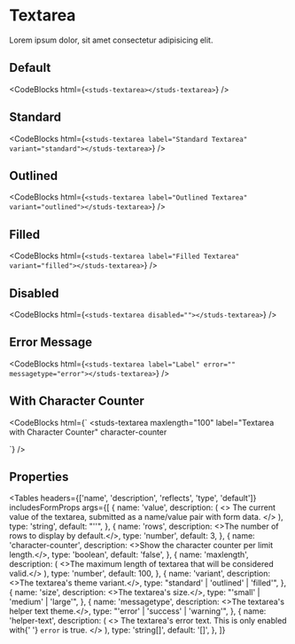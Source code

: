 # Textarea

<HeaderComponent htmlTag="studs-textarea" jsxTag="StudsTextarea" version="Since 2.0" status="Stable" />

Lorem ipsum dolor, sit amet consectetur adipisicing elit.

## Default

<studs-textarea></studs-textarea>

<CodeBlocks
  html={`
<studs-textarea></studs-textarea>
  `}
/>

## Standard

<studs-textarea label="Standard Textarea" variant="standard"></studs-textarea>

<CodeBlocks
  html={`
<studs-textarea label="Standard Textarea" variant="standard"></studs-textarea>
  `}
/>

## Outlined

<studs-textarea label="Outlined Textarea" variant="outlined"></studs-textarea>

<CodeBlocks
  html={`
<studs-textarea label="Outlined Textarea" variant="outlined"></studs-textarea>
  `}
/>

## Filled

<studs-textarea label="Filled Textarea" variant="filled"></studs-textarea>

<CodeBlocks
  html={`
<studs-textarea label="Filled Textarea" variant="filled"></studs-textarea>
  `}
/>

## Disabled

<studs-textarea disabled=""></studs-textarea>

<CodeBlocks
  html={`
<studs-textarea disabled=""></studs-textarea>
  `}
/>

## Error Message

<studs-textarea label="Label" error="" messagetype="error"></studs-textarea>

<CodeBlocks
  html={`
<studs-textarea label="Label" error="" messagetype="error"></studs-textarea>
  `}
/>

## With Character Counter

<studs-textarea maxlength="100" label="Textarea with Character Counter" character-counter></studs-textarea>

<CodeBlocks
  html={`
<studs-textarea
  maxlength="100"
  label="Textarea with Character Counter"
  character-counter
></studs-textarea>
  `}
/>

## Properties

<Tables
  headers={['name', 'description', 'reflects', 'type', 'default']}
  includesFormProps
  args={[
    {
      name: 'value',
      description: (
        <>
          The current value of the textarea, submitted as a name/value pair with
          form data.
        </>
      ),
      type: 'string',
      default: "''",
    },
    {
      name: 'rows',
      description: <>The number of rows to display by default.</>,
      type: 'number',
      default: 3,
    },
    {
      name: 'character-counter',
      description: <>Show the character counter per limit length.</>,
      type: 'boolean',
      default: 'false',
    },
    {
      name: 'maxlength',
      description: (
        <>The maximum length of textarea that will be considered valid.</>
      ),
      type: 'number',
      default: 100,
    },
    {
      name: 'variant',
      description: <>The textarea's theme variant.</>,
      type: "standard' | 'outlined' | 'filled'",
    },
    {
      name: 'size',
      description: <>The textarea's size.</>,
      type: "'small' | 'medium' | 'large'",
    },
    {
      name: 'messagetype',
      description: <>The textarea's helper text theme.</>,
      type: "'error' | 'success' | 'warning'",
    },
    {
      name: 'helper-text',
      description: (
        <>
          The textarea's error text. This is only enabled with{' '}
          <code>error</code> is true.
        </>
      ),
      type: 'string[]',
      default: '[]',
    },
  ]}
></Tables>
